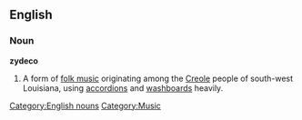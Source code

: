 ==English==
[[Category:English nouns]]
[[Category:Music]]
===Noun===
'''zydeco'''
#A form of [[folk music]] originating among the [[Creole]] people of south-west Louisiana, using [[accordion]]s and [[washboard]]s heavily.